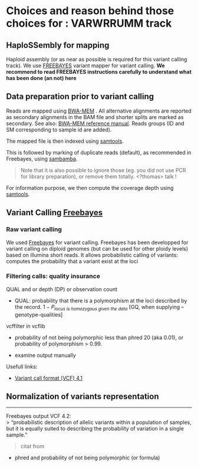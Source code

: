 # Choices and reason behind those choices for : VARWRRUMM track

## HaploSSembly for mapping

Haploid assembly (or as near as possible is required for this variant calling track). We use [FREEBAYES] variant mapper for variant calling. **We recommend to read FREEBAYES instructions carefully to understand what has been done (an not) here**

  [FREEBAYES]: https://github.com/freebayes/freebayes

## Data preparation prior to variant calling

Reads are mapped using [BWA-MEM] <!-- Because we want to report all alternative locations mapping, which it seems BWA-MEM2 do not do yet -> so if BWA-MEM use version 1 -->. All alternative alignments are reported as secondary alignments in the BAM file and shorter splits are marked as secondary. See also: [BWA-MEM reference manual]. Reads groups (ID and SM corresponding to sample id are added). <!-- we might want to change to put ID as ref id here ? -->

  [BWA-MEM]: v1
  [BWA-MEM reference manual]: https://bio-bwa.sourceforge.net/bwa.shtml

The mapped file is then indexed using [samtools].

  [samtools]: https://github.com/samtools

This is followed by marking of duplicate reads (default), as recommended in Freebayes, using [sambamba].

  [sambamba]: https://github.com/biod/sambamba

> Note that it is also possible to ignore those (eg. you did not use PCR for library preparation), or remove them totally. \<?thomas\> talk !

For information purpose, we then compute the coverage depth using [samtools].

  [samtools]: https://github.com/samtools

```{=html}
<!--
bwam_mem var process
-[x] read groups - attached to their sample as they are identified by freebayes (RG tag), and the header of the BAM file in which it resides must map the RG tags to sample names (SM).
-[ ] group IDs must be unique across all the files used in the analysis - can be improved - if use several reads sets...

NB: See [here](https://stackoverflow.com/questions/72690191/bwa-mem-and-sambamba-read-group-line-error) and [here](https://gatk.broadinstitute.org/hc/en-us/articles/360035890671-Read-groups) for read groups troubleshooting
Used option marking shorter splits as secondary ->  compatible picard

> Warning Freebayes: "If merging the files in your analysis using bamtools merge would generate a file in which multiple samples map to the same RG, the files are not suitable for use in population calling, and they must be modified."


- [x] sort alignments (samtools index process)
- [x] mark duplicates (sambamba markdup process)
- [ ] output coverage values (samtools ) - for now - see bellow
- [ ] need plots for coverage values -> R need to do - hist
- [ ]

-->
```

```{=html}
<!-- Coverage calculation
maybe should change that here  - change to thing that already makes the plot
https://deeptools.readthedocs.io/en/develop/content/list_of_tools.html
[bamtools](https://github.com/pezmaster31/bamtools) coverage calculation
compatible with scripts freebayes if need to make parallelisation -> not sure about this tool ....  could use this one ...
https://github.com/hartwigmedical/hmftools/blob/master/bam-tools/README.md
-->
```

## Variant Calling [Freebayes]

  [Freebayes]: https://github.com/freebayes/freebayes

### Raw variant calling

We used [Freebayes] for variant calling. Freebayes has been developped for variant calling on diploid genomes (but can be used for other ploidy levels) based on illumina short reads. It allows probabilistic calling of variants: computes the probability that a variant exist at the loci <!-- incl. pop and per sample>.

**Freebayes discard reads marked as duplicates during variant calling**

- It can also use an input set of variants (VCF) as a source of prior information,
- and a copy number variant map (BED) to define non-uniform ploidy variation across the samples under analysis. (eg if not all diploids)

input: Reference (fasta), BAM file (mapping on ref - sorted by position)
Default options in the pipeline :

- skips regions with coverage > 1000
- do not call variant if coverage < 10

<!--- FreeBayes parallel with NF
https://github.com/brwnj/freebayes-nf/tree/master - older one which have a licence
a bit newer one without licence ... https://github.com/isugifNF/freebayes (? seems to be quiet a copy, but appears to have fixed
some params )
See if implement ... or not
For now, trying the GNU parallel
-->

  [Freebayes]: https://github.com/freebayes/freebayes

### Filtering calls: quality insurance

```{=html}
<!-- Note About variant quality VCF


- MQ : Mapping quality -> depends on the mapper (can have different ways of calculating it)
- MQ is the mean of the mapping qualities of the reads supporting the variant and QUAL is the mean of the base (Phred)
- QUAL (depend then on context -> see Freebayes )
- RMS : root mean square mapping quality of reads supporting the variant [see GATK](https://gatk.broadinstitute.org/hc/en-us/articles/360037591751-RMSMappingQuality) : an estimation of the overall mapping quality of reads supporting a variant call, averaged over all samples in a cohort.


Library for filtering
https://github.com/vcflib/vcflib?tab=readme-ov-file#filter

-->
```

QUAL and or depth (DP) or observation count

-   QUAL: probability that there is a polymorphism at the loci described by the record. $1 - P_{locus\ is\ homozygous\ given\ the\ data}$ \[GQ, when supplying --genotype-qualities\]

vcffilter in vcflib

-   probability of not being polymorphic less than phred 20 (aka 0.01), or probability of polymorphism \> 0.99.

-   examine output manually

<!-- References -->

Usefull links:

-   [Variant call format (VCF) 4.1]

  [Variant call format (VCF) 4.1]: https://samtools.github.io/hts-specs/VCFv4.1.pdf

```{=html}
<!-- Usefull to remember
https://genome.sph.umich.edu/wiki/BamUtil:_diff
-->
```

## Normalization of variants representation

------------------------------------------------------------------------

Freebayes output VCF 4.2: <!-- despites its writen in freebayes 4.1 -->\
\> "probabilistic description of allelic variants within a population of samples, but it is equally suited to describing the probability of variation in a single sample."

> citat from

-   phred and probability of not being polymorphic (or formula)